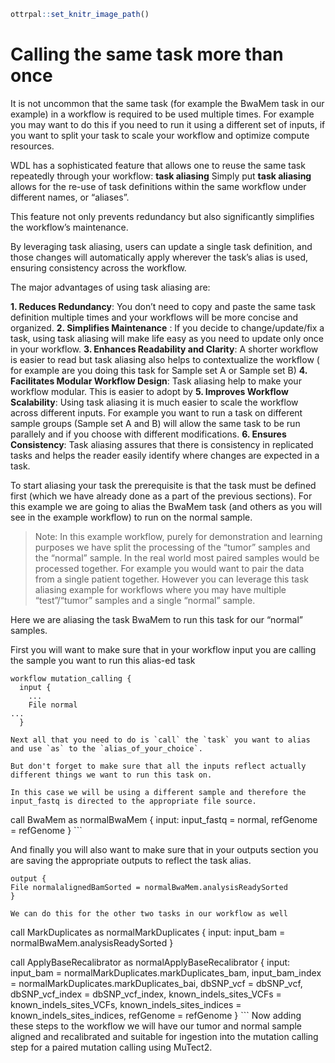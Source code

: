 ```r
ottrpal::set_knitr_image_path()
```

# Calling the same task more than once 
It is not uncommon that the same task (for example the BwaMem task in our example) in a workflow is required to be used multiple times. For example you may want to do this if you need to run it using a different set of inputs, if you want to split your task to scale your workflow and optimize compute resources. 

WDL has a sophisticated feature that allows one to reuse the same task repeatedly through your workflow: **task aliasing**
Simply put **task aliasing**  allows for the re-use of task definitions within the same workflow under different names, or "aliases". 

This feature not only prevents redundancy but also significantly simplifies the workflow's maintenance. 

By leveraging task aliasing, users can update a single task definition, and those changes will automatically apply wherever the task's alias is used, ensuring consistency across the workflow.

The major advantages of using task aliasing are:

 **1. Reduces Redundancy**: You don't need to copy and paste the same task definition multiple times and your workflows will be more concise and organized. 
**2. Simplifies Maintenance** : If you decide to change/update/fix a task, using task aliasing will make life easy as you need to update only once in your workflow. 
 **3. Enhances Readability and Clarity**: A shorter workflow is easier to read but task aliasing also helps to contextualize the workflow ( for example are you doing this task for Sample set A or Sample set B)
**4. Facilitates Modular Workflow Design**: Task aliasing help to make your workflow modular. This is easier to adopt by **5. Improves Workflow Scalability**: Using task aliasing it is much easier to scale the workflow across different inputs. For example you want to run a task on different sample groups (Sample set A and B) will allow the same task to be run parallely and if you choose with different modifications. 
**6. Ensures Consistency**: Task aliasing assures that there is consistency in replicated tasks and helps the reader easily identify where changes are expected in a task. 

To start aliasing your task the prerequisite is that the task must be defined first (which we have already done as a part of the previous sections). For this example we are going to alias the BwaMem task (and others as you will see in the example workflow) to run on the normal sample. 

> Note: In this example workflow, purely for demonstration and learning purposes we have split the processing of the "tumor" samples and the "normal" sample. In the real world most paired samples would be processed together. For example you would want to pair the data from a single patient together. However you can leverage this task aliasing example for workflows where you may have multiple "test"/"tumor" samples and a single "normal" sample. 

Here we are aliasing the task BwaMem to run this task for our "normal" samples. 

First you will want to make sure that in your workflow input you are calling the sample you want to run this alias-ed task 

```
workflow mutation_calling {
  input {
    ...
    File normal
...
  }

Next all that you need to do is `call` the `task` you want to alias and use `as` to the `alias_of_your_choice`. 

But don't forget to make sure that all the inputs reflect actually different things we want to run this task on.

In this case we will be using a different sample and therefore the input_fastq is directed to the appropriate file source. 

```
  call BwaMem as normalBwaMem {
    input:
      input_fastq = normal,
      refGenome = refGenome
  }
  ```

 And finally you will also want to make sure that in your outputs section you are saving the appropriate outputs to reflect the task alias. 

```
output {
File normalalignedBamSorted = normalBwaMem.analysisReadySorted
}

We can do this for the other two tasks in our workflow as well

```
call MarkDuplicates as normalMarkDuplicates {
    input:
      input_bam = normalBwaMem.analysisReadySorted
  }

  call ApplyBaseRecalibrator as normalApplyBaseRecalibrator {
    input:
      input_bam = normalMarkDuplicates.markDuplicates_bam,
      input_bam_index = normalMarkDuplicates.markDuplicates_bai,
      dbSNP_vcf = dbSNP_vcf,
      dbSNP_vcf_index = dbSNP_vcf_index,
      known_indels_sites_VCFs = known_indels_sites_VCFs,
      known_indels_sites_indices = known_indels_sites_indices,
      refGenome = refGenome
  }
  ```
Now adding these steps to the workflow we will have our tumor and normal sample aligned and recalibrated and suitable for ingestion into the mutation calling step for a paired mutation calling using MuTect2. 

